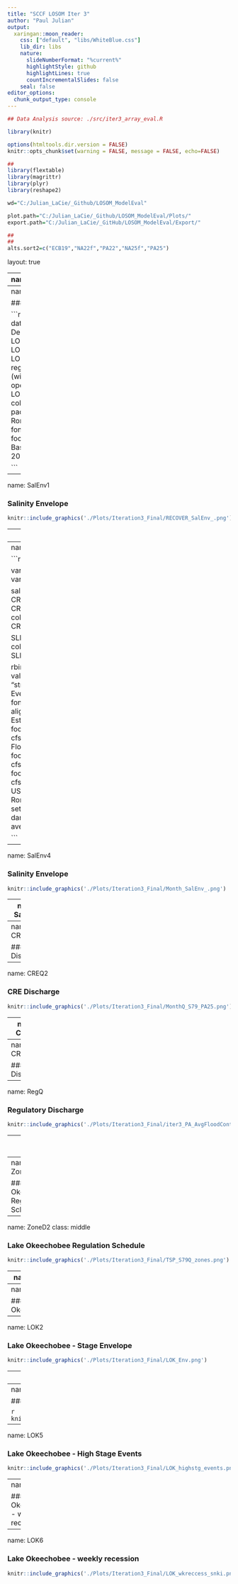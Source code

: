 ```yaml
---
title: "SCCF LOSOM Iter 3"
author: "Paul Julian"
output:
  xaringan::moon_reader:
    css: ["default", "libs/WhiteBlue.css"]
    lib_dir: libs
    nature:
      slideNumberFormat: "%current%" 
      highlightStyle: github
      highlightLines: true
      countIncrementalSlides: false
    seal: false
editor_options: 
  chunk_output_type: console
---
```


```r
## Data Analysis source: ./src/iter3_array_eval.R

library(knitr)

options(htmltools.dir.version = FALSE)
knitr::opts_chunk$set(warning = FALSE, message = FALSE, echo=FALSE)

##
library(flextable)
library(magrittr)
library(plyr)
library(reshape2)

wd="C:/Julian_LaCie/_Github/LOSOM_ModelEval"

plot.path="C:/Julian_LaCie/_Github/LOSOM_ModelEval/Plots/"
export.path="C:/Julian_LaCie/_GitHub/LOSOM_ModelEval/Export/"

##
##
alts.sort2=c("ECB19","NA22f","PA22","NA25f","PA25")
```

layout: true

<div class="my-footer">
<span>  </span>
</div>

---
name: title
class: left, middle

### Lake Okeechobee System Operating Manual

.pull-left[
#### Iteration 3 Modeling Evaluation - Preferred Alternative

*Sanibel-Captiva Conservation Foundation*

*Conservancy of Southwest Florida*

**DRAFT** - `r paste(format(as.Date("2021-12-14"),"%B %d, %Y") ,"<br>(Updated:", format(as.Date(Sys.Date()),"%B %d, %Y"),")")`

]
<!-- this ends up being the title slide since seal = FALSE-->

.pull-right[
```r
knitr::include_graphics('./Plots/SCCF Logo knockout_c.png')
```

```r
knitr::include_graphics('./Plots/ConSWFL.jpeg')
```

]


```r
# devtools::install_github("gadenbuie/xaringanExtra")
# xaringanExtra::use_webcam()
xaringanExtra::use_tile_view()
# xaringanExtra::use_scribble()
```
.footnote[
Paul Julian PhD<br>[`r fontawesome::fa("fas fa-envelope")`](mailto: pjulian@sccf.org) .small[pjulian@sccf.org]

.small[Use cursor keys for navigation, press .red["O"] for a slide .red[O]verview]

```r
bsplus::bs_button(
    label = "Download PDF Version",
    button_type = "primary",
    button_size = "small") %>%
    htmltools::a(
      href = "https://github.com/SwampThingPaul/LOSOM_ModelEval/raw/main/SCCF_iter3_prefalt.pdf"
      )
```
]
---
name: alternatives

### Iteration 3 - Model runs

```r

data.frame(Alternative=c("ECB19","NA22f","NA25f","PA22","PA25"),
           Description=c(
             "LOSOM Existing Conditions Baseline 2019 with LORS08",
             "LOSOM No Action 2022 (without C43 Reservoir) with LORS08",
             "LOSOM No Action 2025 (with C43 Reservoir) with LORS08",
             "Preferred Alterative 2022. Distinct operational zones and regulatory disharge rates selected based on LOSOM objectives (without C43 Reservoir)",
             "Preferred Alterative 2025. Distinct operational zones and regulatory disharge rates selected based on LOSOM objectives (with C43 Reservoir)"
           ))%>%
  flextable()%>%
  colformat_char(na_str="---")%>%
  width(width=c(1,5))%>%
  padding(padding=0.1,part="all")%>%
  font(fontname="Times New Roman",part="all")%>%
  fontsize(size=10,part="body")%>%
  fontsize(size=12,part="header")%>%
  bold(part="header")%>%
  footnote(i=c(1,2,3),j=1,
           value=as_paragraph(c("Existing Conditions Baseline 2019","No Action Condition 2022", "No Action Condition 2025")),
           ref_symbols = c(" 1 "," 2 "," 3"),part="body")
  
```

---
name: SalEnv1

### Salinity Envelope
```r
knitr::include_graphics('./Plots/Iteration3_Final/RECOVER_SalEnv_.png')
```

---
name: SalEnv2

### Salinity Envelope
```r
knitr::include_graphics('./Plots/Iteration3_Final/RECOVER_SalEnv_FWO.png')
```

---
name: SalEnv_table


```r
tmp=read.csv(paste0(export.path,"Iteration3/PrefAlt/SalEnv.csv"))

vars.CRE=paste("CRE",c("low.count","opt.count","high.LOK.count","dam.LOK.count","high3.count"),sep=".")
vars.SLE=paste("SLE",c("low.count","opt.count","high.LOK.count","dam.LOK.count","high2.count"),sep=".")

salenv.cnt.dat=reshape2::dcast(tmp,Alt~variable,value.var = "value",sum)
CRE.sal.env=salenv.cnt.dat[,c("Alt",vars.CRE),]
CRE.sal.env$Area="CRE"
CRE.sal.env=CRE.sal.env[,c(7,1:6)]
colnames(CRE.sal.env)=c("Area","Alt","low","opt","stress.lok","dam.lok","high")
CRE.sal.env=CRE.sal.env[match(alts.sort2,CRE.sal.env$Alt),]

SLE.sal.env=salenv.cnt.dat[,c("Alt",vars.SLE),]
SLE.sal.env$Area="SLE"
SLE.sal.env=SLE.sal.env[,c(7,1:6)]
colnames(SLE.sal.env)=c("Area","Alt","low","opt","stress.lok","dam.lok","high")
SLE.sal.env=SLE.sal.env[match(alts.sort2,SLE.sal.env$Alt),]

rbind(CRE.sal.env,SLE.sal.env)%>%
  flextable()%>%
  merge_v(j=1)%>%
  fix_border_issues()%>%
  valign(j=1,valign="top")%>%
  hline(i=5)%>%
  set_header_labels("low"="Low\nEvents",
                    "opt"="Optimum\nEvents",
                    "stress.lok"="Stress Events from LOK",
                    "dam.lok"="Damaging Events from LOK",
                    "high"="Extreme Events")%>%
  padding(padding=1,part="all")%>%
  font(fontname="Times New Roman",part="all")%>%
  fontsize(size=9,part="body")%>%
  fontsize(size=10,part="header")%>%
  align(j=3:7,align="center",part="all")%>%
  footnote(i=c(1,6),j=1,value=as_paragraph("CRE: Caloosahatchee Estuary; SLE: St Lucie Estuary"),ref_symbols=" 1 ",inline = T)%>%
  footnote(j=c(3),part="header",value=as_paragraph(as_b("Low Flows"), " CRE: < 750 cfs; SLE: < 150 cfs"),ref_symbols=" ",inline = F)%>%
  footnote(j=c(4),part="header",value=as_paragraph(as_b("Optimum Flows")," CRE: \u2265 750 cfs & < 2100 cfs; SLE: \u2265 150 cfs & < 1400 cfs cfs"),ref_symbols=" ")%>%
  footnote(j=c(5),part="header",value=as_paragraph(as_b("Stressful Flows")," CRE: \u2265 2100 cfs & < 2600 cfs; SLE: \u2265 1400 cfs & < 1700 cfs"),ref_symbols=" ")%>%
  footnote(j=c(7),part="header",value=as_paragraph(as_b("Damaging Flows")," CRE: > 2600 cfs; SLE:> 1700 cfs"),ref_symbols=" ")%>%
  footnote(j=c(1),part="header",value=as_paragraph(as_b("Data Source:")," USACE and SFWMD Interagency Modeling Center."),ref_symbols=" ")%>%
  font(fontname="Times New Roman",part="all")%>%
  # bold(j=9:14,part="body")%>%
  fontsize(size=9,part="body")%>%
  set_caption(caption="RECOVER Estuary salinit envelope 14-day period count of low, optimum, stress, damaging and extreme flow events for Caloosatchee and St Lucie estuaries based on 14-day moving average discharge data. ")

```


---
name: SalEnv4

### Salinity Envelope
```r
knitr::include_graphics('./Plots/Iteration3_Final/Month_SalEnv_.png')
```

---
name: SalEnv5

### Salinity Envelope
```r
knitr::include_graphics('./Plots/Iteration3_Final/Month_SalEnv_FWO.png')
```

---
name: CREQ1

### CRE Discharge
```r
knitr::include_graphics('./Plots/Iteration3_Final/MonthQ_S79_PA22.png')
```

---
name: CREQ2

### CRE Discharge
```r
knitr::include_graphics('./Plots/Iteration3_Final/MonthQ_S79_PA25.png')
```

---
name: CREQ3

### CRE Discharge
```r
knitr::include_graphics('./Plots/Iteration3_Final/MonthQ_S79_season.png')
```

---
name: CREQ4

### CRE Discharge
```r
knitr::include_graphics('./Plots/Iteration3_Final/MonthQ_S79_cat.png')
```

---
name: RegQ

### Regulatory Discharge
```r
knitr::include_graphics('./Plots/Iteration3_Final/iter3_PA_AvgFloodControl.png')
```

---
name: RegQ2

### Regulatory Discharge
```r
knitr::include_graphics('./Plots/Iteration3_Final/Lakedischarge_Annualmean.png')
```

---
name: ZoneD

### Lake Okeechobee Regulation Schedule
```r
knitr::include_graphics('./Plots/Iteration3_Final/LOK_Stage_RegSch.png')
```

---
name: ZoneD2
class: middle

### Lake Okeechobee Regulation Schedule
```r
knitr::include_graphics('./Plots/Iteration3_Final/TSP_S79Q_zones.png')
```

---
name: LOK

### Lake Okeechobee 
```r
knitr::include_graphics('./Plots/Iteration3_Final/LOK_stg.png')
```

---
name: LOK

### Lake Okeechobee 
```r
knitr::include_graphics('./Plots/Iteration3_Final/LOK_GT17_timeline.png')
```

---
name: LOK2

### Lake Okeechobee - Stage Envelope

```r
knitr::include_graphics('./Plots/Iteration3_Final/LOK_Env.png')
```

---
name: LOK3

### Lake Okeechobee - Stage Envelope

```r
knitr::include_graphics('./Plots/Iteration3_Final/LOK_EnvScore_AllYrs.png')
```

---
name: LOK4

### Lake Okeechobee - Stage Envelope

```r
knitr::include_graphics('./Plots/Iteration3_Final/LOK_EnvScore_MaySep.png')
```

---
name: LOK5

### Lake Okeechobee - High Stage Events

```r

knitr::include_graphics('./Plots/Iteration3_Final/LOK_highstg_events.png')
```

---
name: LOK6

### Lake Okeechobee - weekly recession
```r
knitr::include_graphics('./Plots/Iteration3_Final/LOK_wkreccess.png')
```

---
name: LOK6

### Lake Okeechobee - weekly recession
```r
knitr::include_graphics('./Plots/Iteration3_Final/LOK_wkreccess_snki.png')
```
